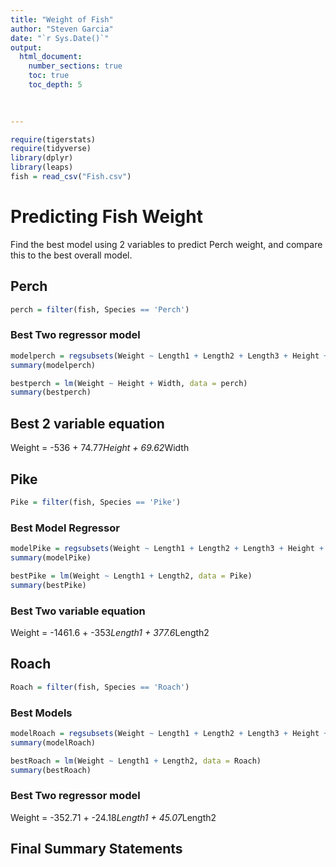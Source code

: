 ```yaml
---
title: "Weight of Fish"
author: "Steven Garcia"
date: "`r Sys.Date()`"  
output: 
  html_document:
    number_sections: true
    toc: true
    toc_depth: 5

 
    
---
```



```r
require(tigerstats)
require(tidyverse)
library(dplyr)
library(leaps)
fish = read_csv("Fish.csv")
```

# Predicting Fish Weight

Find the best model using 2 variables to predict Perch weight, and compare this to the best overall model. 

## Perch

```r
perch = filter(fish, Species == 'Perch')
```


### Best Two regressor model

```r
modelperch = regsubsets(Weight ~ Length1 + Length2 + Length3 + Height + Width, data = perch, )
summary(modelperch)
```


```r
bestperch = lm(Weight ~ Height + Width, data = perch)
summary(bestperch)
```

## Best 2 variable equation

Weight = -536 + 74.77*Height + 69.62*Width


## Pike

```r
Pike = filter(fish, Species == 'Pike')
```

### Best Model Regressor

```r
modelPike = regsubsets(Weight ~ Length1 + Length2 + Length3 + Height + Width, data = Pike, )
summary(modelPike)
```

```r
bestPike = lm(Weight ~ Length1 + Length2, data = Pike)
summary(bestPike)
```

### Best Two variable equation

Weight = -1461.6 + -353*Length1 + 377.6*Length2

## Roach

```r
Roach = filter(fish, Species == 'Roach')
```

### Best Models

```r
modelRoach = regsubsets(Weight ~ Length1 + Length2 + Length3 + Height + Width, data = Roach, )
summary(modelRoach)
```

```r
bestRoach = lm(Weight ~ Length1 + Length2, data = Roach)
summary(bestRoach)
```

### Best Two regressor model

Weight = -352.71 + -24.18*Length1 + 45.07*Length2

## Final Summary Statements